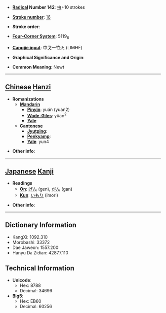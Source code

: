 * '''[[Wiktionary:Chinese radical index| Radical]] Number 142''': [[Wiktionary:Chinese radical index 虫|虫]]+10 strokes

* '''[[Wiktionary:Chinese total strokes index|Stroke number]]''': [[Wiktionary:Chinese total strokes index 16|16]]

* '''Stroke order''': 

* '''[[Wiktionary:Chinese four corner index|Four-Corner System]]''': 5119<sub>6</sub>

* '''[[Wiktionary:Chinese Cangjie index|Cangjie input]]''': 中戈一竹火 (LIMHF)

* '''Graphical Significance and Origin''': 

* '''Common Meaning''': Newt

----

== [[Chinese]] [[Hanzi]] ==

* '''Romanizations'''
** '''[[Mandarin]]'''
*** '''[[Pinyin]]''': yuán (yuan2)
*** '''[[Wade-Giles]]''': yüan<sup>2</sup>
*** '''[[Yale]]''': 
** '''[[Cantonese]]'''
*** '''[[Jyutping]]''':
*** '''[[Penkyamp]]''': 
*** '''[[Yale]]''': yun4

* '''Other info''': 

----

== [[Japanese]] [[Kanji]] ==

* '''Readings'''
** '''[[On]]''': [[げん]] (gen), [[がん]] (gan)
** '''[[Kun]]''': [[いもり]] (imori)

* '''Other info''':  

----

== Dictionary Information ==

* KangXi: 1092.310
* Morobashi: 33372
* Dae Jaweon: 1557.200
* Hanyu Da Zidian: 42877.110

== Technical Information ==

* '''Unicode''':
** Hex: 8788
** Decimal: 34696
* '''Big5''':
** Hex: EB60
** Decimal: 60256